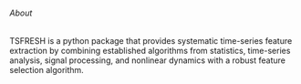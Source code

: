 ###### About
TSFRESH is a python package that provides systematic time-series feature extraction by combining established algorithms from statistics, time-series analysis, signal processing, and nonlinear dynamics with a robust feature selection algorithm. 
